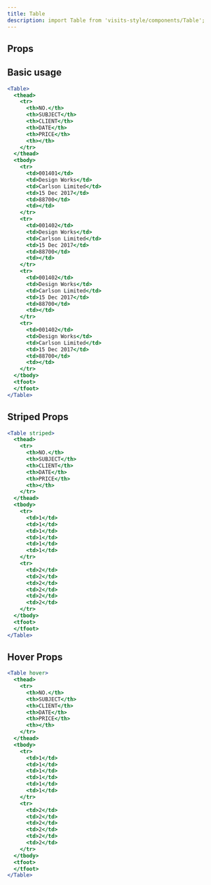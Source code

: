 ```yaml
---
title: Table
description: import Table from 'visits-style/components/Table';
---
```


## Props

## Basic usage

```jsx live
<Table>
  <thead>
    <tr>
      <th>NO.</th>
      <th>SUBJECT</th>
      <th>CLIENT</th>
      <th>DATE</th>
      <th>PRICE</th>
      <th></th>
    </tr>
  </thead>
  <tbody>
    <tr>
      <td>001401</td>
      <td>Design Works</td>
      <td>Carlson Limited</td>
      <td>15 Dec 2017</td>
      <td>88700</td>
      <td></td>
    </tr>
    <tr>
      <td>001402</td>
      <td>Design Works</td>
      <td>Carlson Limited</td>
      <td>15 Dec 2017</td>
      <td>88700</td>
      <td></td>
    </tr>
    <tr>
      <td>001402</td>
      <td>Design Works</td>
      <td>Carlson Limited</td>
      <td>15 Dec 2017</td>
      <td>88700</td>
      <td></td>
    </tr>
    <tr>
      <td>001402</td>
      <td>Design Works</td>
      <td>Carlson Limited</td>
      <td>15 Dec 2017</td>
      <td>88700</td>
      <td></td>
    </tr>
  </tbody>
  <tfoot>
  </tfoot>
</Table>
```

## Striped Props

```jsx live
<Table striped>
  <thead>
    <tr>
      <th>NO.</th>
      <th>SUBJECT</th>
      <th>CLIENT</th>
      <th>DATE</th>
      <th>PRICE</th>
      <th></th>
    </tr>
  </thead>
  <tbody>
    <tr>
      <td>1</td>
      <td>1</td>
      <td>1</td>
      <td>1</td>
      <td>1</td>
      <td>1</td>
    </tr>
    <tr>
      <td>2</td>
      <td>2</td>
      <td>2</td>
      <td>2</td>
      <td>2</td>
      <td>2</td>
    </tr>
  </tbody>
  <tfoot>
  </tfoot>
</Table>
```


## Hover Props

```jsx live
<Table hover>
  <thead>
    <tr>
      <th>NO.</th>
      <th>SUBJECT</th>
      <th>CLIENT</th>
      <th>DATE</th>
      <th>PRICE</th>
      <th></th>
    </tr>
  </thead>
  <tbody>
    <tr>
      <td>1</td>
      <td>1</td>
      <td>1</td>
      <td>1</td>
      <td>1</td>
      <td>1</td>
    </tr>
    <tr>
      <td>2</td>
      <td>2</td>
      <td>2</td>
      <td>2</td>
      <td>2</td>
      <td>2</td>
    </tr>
  </tbody>
  <tfoot>
  </tfoot>
</Table>
```
